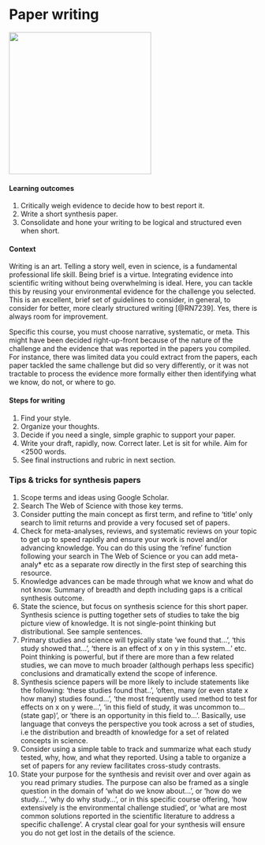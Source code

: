 # Paper writing {#writing}

![](./paperwriting.png){width=3in}    

#### Learning outcomes {-}  
1. Critically weigh evidence to decide how to best report it.
2. Write a short synthesis paper.  
3. Consolidate and hone your writing to be logical and structured even when short.

#### Context {-}  
Writing is an art. Telling a story well, even in science, is a fundamental professional life skill. Being brief is a virtue. Integrating evidence into scientific writing without being overwhelming is ideal. Here, you can tackle this by reusing your environmental evidence for the challenge you selected. This is an excellent, brief set of guidelines to consider, in general, to consider for better, more clearly structured writing [@RN7239]. Yes, there is always room for improvement.  

Specific this course, you must choose narrative, systematic, or meta. This might have been decided right-up-front because of the nature of the challenge and the evidence that was reported in the papers you compiled. For instance, there was limited data you could extract from the papers, each paper tackled the same challenge but did so very differently, or it was not tractable to process the evidence more formally either then identifying what we know, do not, or where to go.  


#### Steps for writing {-} 
1. Find your style.  
2. Organize your thoughts.
3. Decide if you need a single, simple graphic to support your paper.  
4. Write your draft, rapidly, now. Correct later. Let is sit for while.  Aim for <2500 words.  
5. See final instructions and rubric in next section.    

### Tips & tricks for synthesis papers {-}  
1. Scope terms and ideas using Google Scholar.    
2. Search The Web of Science with those key terms.  
3. Consider putting the main concept as first term, and refine to 'title' only search to limit returns and provide a very focused set of papers.  
4. Check for meta-analyses, reviews, and systematic reviews on your topic to get up to speed rapidly and ensure your work is novel and/or advancing knowledge.  You can do this using the 'refine' function following your search in The Web of Science or you can add meta-analy* etc as a separate row directly in the first step of searching this resource.    
5. Knowledge advances can be made through what we know and what do not know. Summary of breadth and depth including gaps is a critical synthesis outcome.  
6. State the science, but focus on synthesis science for this short paper. Synthesis science is putting together sets of studies to take the big picture view of knowledge. It is not single-point thinking but distributional. See sample sentences.  
7. Primary studies and science will typically state 'we found that...', 'this study showed that...', 'there is an effect of x on y in this system...' etc. Point thinking is powerful, but if there are more than a few related studies, we can move to much broader (although perhaps less specific) conclusions and dramatically extend the scope of inference.  
8. Synthesis science papers will be more likely to include statements like the following: 'these studies found that..', 'often, many (or even state x how many) studies found...', 'the most frequently used method to test for effects on x on y were...', 'in this field of study, it was uncommon to... (state gap)', or 'there is an opportunity in this field to...'. Basically, use language that conveys the perspective you took across a set of studies, i.e the distribution and breadth of knowledge for a set of related concepts in science.  
9. Consider using a simple table to track and summarize what each study tested, why, how, and what they reported. Using a table to organize a set of papers for any review facilitates cross-study contrasts.  
10. State your purpose for the synthesis and revisit over and over again as you read primary studies. The purpose can also be framed as a single question in the domain of 'what do we know about...', or 'how do we study...', 'why do why study...', or in this specific course offering, 'how extensively is the environmental challenge studied', or 'what are most common solutions reported in the scientific literature to address a specific challenge'. A crystal clear goal for your synthesis will ensure you do not get lost in the details of the science.    




